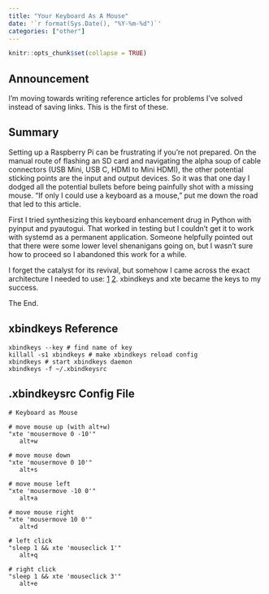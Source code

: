 ```yaml
---
title: "Your Keyboard As A Mouse"
date: '`r format(Sys.Date(), "%Y-%m-%d")`'
categories: ["other"]
---
```


```r
knitr::opts_chunk$set(collapse = TRUE)
```

## Announcement

I'm moving towards writing reference articles for problems I've solved instead of saving links. This is the first of these.

## Summary

Setting up a Raspberry Pi can be frustrating if you're not prepared. On the manual route of flashing an SD card and navigating the alpha soup of cable connectors (USB Mini, USB C, HDMI to Mini HDMI), the other potential sticking points are the input and output devices. So it was that one day I dodged all the potential bullets before being painfully shot with a missing mouse. "If only I could use a keyboard as a mouse," put me down the road that led to this article.

First I tried synthesizing this keyboard enhancement drug in Python with pyinput and pyautogui. That worked in testing but I couldn't get it to work with systemd as a permanent application. Someone helpfully pointed out that there were some lower level shenanigans going on, but I wasn't sure how to proceed so I abandoned this work for a while.

I forget the catalyst for its revival, but somehow I came across the exact architecture I needed to use: [1](http://xahlee.info/linux/linux_xbindkeys_tutorial.html) [2](https://anton.logvinenko.site/en/blog/emulation-of-mouse-movements-and-keystrokes.html). xbindkeys and xte became the keys to my success. 

The End.

## xbindkeys Reference

```
xbindkeys --key # find name of key
killall -s1 xbindkeys # make xbindkeys reload config
xbindkeys # start xbindkeys daemon
xbindkeys -f ~/.xbindkeysrc
```

## .xbindkeysrc Config File

```
# Keyboard as Mouse

# move mouse up (with alt+w)
"xte 'mousermove 0 -10'"
   alt+w

# move mouse down
"xte 'mousermove 0 10'"
   alt+s

# move mouse left
"xte 'mousermove -10 0'"
   alt+a

# move mouse right
"xte 'mousermove 10 0'"
   alt+d

# left click
"sleep 1 && xte 'mouseclick 1'"
   alt+q

# right click
"sleep 1 && xte 'mouseclick 3'"
   alt+e

```